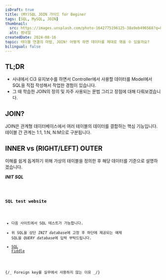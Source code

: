 ```yaml
---
isDraft: true
title: (MY)SQL JOIN 가이드 for Beginer
tags: [SQL, MySQL, JOIN]
thumbnail:
  src: https://images.unsplash.com/photo-1642775196125-38a9eb496568?q=80&w=2664&auto=format&fit=crop&ixlib=rb-4.0.3&ixid=M3wxMjA3fDB8MHxwaG90by1wYWdlfHx8fGVufDB8fHx8fA%3D%3D
  alt: 썸네일
createdDate: 2024-08-16
topic: 테이블 연결의 마법, JOIN! 어떻게 하면 데이터를 제대로 엮을 수 있을까요?
bilingual: false
---
```



## TL;DR

- 사내에서 Ci3 유지보수를 하면서 Controller에서 사용할 데이터를 Model에서 SQL을 직접 작성해서 작업한 경험이 있습니다.
- 그 때 학습한 JOIN의 정의 및 자주 사용되는 문법 그리고 장점에 대해 다뤄보겠습니다.

## JOIN?

JOIN은 관계형 데이터베이스에서 여러 테이블의 데이터를 결합하는 핵심 기능입니다. 테이블 간 관계는 1:1, 1:N, N:M으로 구분됩니다.

## INNER vs (RIGHT/LEFT) OUTER

이해를 쉽게 돕게하기 위해 가상의 테이블을 정의한 후 해당 데이터를 기준으로 설명하겠습니다.

**_INIT SQL_**

<Code code={TEST_TABLE_DDL} lang="sql" />

### SQL test website

- 다음 사이트에서 SQL 테스트가 가능합니다.
- 위 SQL을 상단 *INIT database*에 고정 후 하단에 제공되는 예제 SQL을 *QUERY database*에 입력 부탁드립니다.
- [SQL Fiddle](https://sqlfiddle.com/mysql/online-compiler)

{/_ Foreign key를 실무에서 사용하지 않는 이유 _/}
